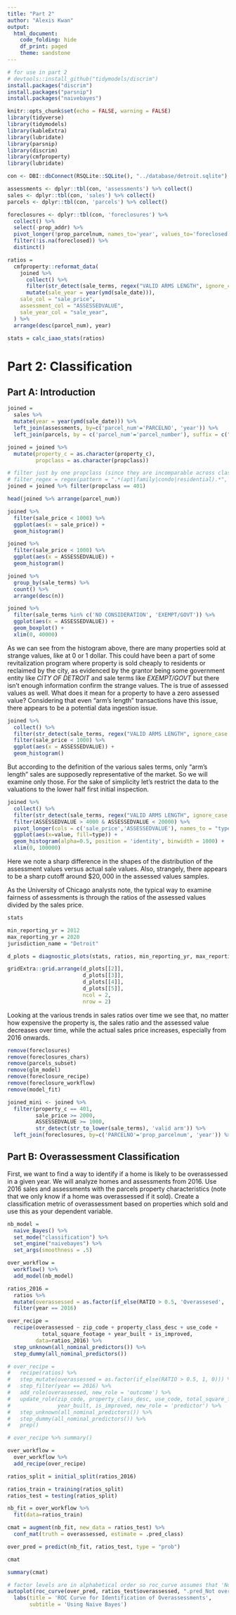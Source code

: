 ```yaml
---
title: "Part 2"
author: "Alexis Kwan"
output: 
  html_document:
    code_folding: hide
    df_print: paged
    theme: sandstone
---
```


```r
# for use in part 2
# devtools::install_github("tidymodels/discrim")
install.packages("discrim")
install.packages("parsnip")
install.packages("naivebayes")
```

```r
knitr::opts_chunk$set(echo = FALSE, warning = FALSE)
library(tidyverse)
library(tidymodels)
library(kableExtra)
library(lubridate)
library(parsnip)
library(discrim)
library(cmfproperty)
library(lubridate)

con <- DBI::dbConnect(RSQLite::SQLite(), "../database/detroit.sqlite")
```

```r
assessments <- dplyr::tbl(con, 'assessments') %>% collect()
sales <- dplyr::tbl(con, 'sales') %>% collect()
parcels <- dplyr::tbl(con, 'parcels') %>% collect()

foreclosures <- dplyr::tbl(con, 'foreclosures') %>%
  collect() %>%
  select(-prop_addr) %>%
  pivot_longer(!prop_parcelnum, names_to='year', values_to='foreclosed') %>%
  filter(!is.na(foreclosed)) %>%
  distinct()

ratios =
  cmfproperty::reformat_data(
    joined %>%
      collect() %>%
      filter(str_detect(sale_terms, regex("VALID ARMS LENGTH", ignore_case = TRUE))) %>%
      mutate(sale_year = year(ymd(sale_date))),
    sale_col = "sale_price",
    assessment_col = "ASSESSEDVALUE",
    sale_year_col = "sale_year",
  ) %>%
  arrange(desc(parcel_num), year)

stats = calc_iaao_stats(ratios)
```

# Part 2: Classification

## Part A: Introduction

```r
joined = 
  sales %>%
  mutate(year = year(ymd(sale_date))) %>%
  left_join(assessments, by=c('parcel_num'='PARCELNO', 'year')) %>%
  left_join(parcels, by = c('parcel_num'='parcel_number'), suffix = c("", "_parcel"))

joined = joined %>%
  mutate(property_c = as.character(property_c),
         propclass = as.character(propclass))

# filter just by one propclass (since they are incomparable across classes)
# filter_regex = regex(pattern = ".*(apt|family|condo|residential).*", ignore_case = T)
joined = joined %>% filter(propclass == 401)

head(joined %>% arrange(parcel_num))
```

```r
joined %>%
  filter(sale_price < 1000) %>%
  ggplot(aes(x = sale_price)) +
  geom_histogram()
```

```r
joined %>%
  filter(sale_price < 1000) %>%
  ggplot(aes(x = ASSESSEDVALUE)) +
  geom_histogram()
```

```r
joined %>%
  group_by(sale_terms) %>%
  count() %>% 
  arrange(desc(n))
```

```r
joined %>%
  filter(sale_terms %in% c('NO CONSIDERATION', 'EXEMPT/GOVT')) %>%
  ggplot(aes(x = ASSESSEDVALUE)) +
  geom_boxplot() + 
  xlim(0, 40000) 
```

As we can see from the histogram above, there are many properties sold at strange values, like at 0 or 1 dollar. This could have been a part of some revitalization program where property is sold cheaply to residents or reclaimed by the city, as evidenced by the grantor being some government entity like *CITY OF DETROIT* and sale terms like *EXEMPT/GOVT* but there isn't enough information confirm the strange values. The is true of assessed values as well. What does it mean for a property to have a zero assessed value? Considering that even "arm's length" transactions have this issue, there appears to be a potential data ingestion issue.

```r
joined %>%  
  collect() %>%
  filter(str_detect(sale_terms, regex("VALID ARMS LENGTH", ignore_case = TRUE))) %>%
  filter(sale_price < 1000) %>%
  ggplot(aes(x = ASSESSEDVALUE)) +
  geom_histogram()
```

But according to the definition of the various sales terms, only "arm's length" sales are supposedly representative of the market. So we will examine only those. For the sake of simplicity let's restrict the data to the valuations to the lower half first initial inspection.

```r
joined %>%
  collect() %>%
  filter(str_detect(sale_terms, regex("VALID ARMS LENGTH", ignore_case = TRUE))) %>%
  filter(ASSESSEDVALUE > 4000 & ASSESSEDVALUE < 20000) %>%
  pivot_longer(cols = c('sale_price','ASSESSEDVALUE'), names_to = "type", values_to = "value") %>%
  ggplot(aes(x=value, fill=type)) +
  geom_histogram(alpha=0.5, position = 'identity', binwidth = 1000) +
  xlim(0, 100000)
```

Here we note a sharp difference in the shapes of the distribution of the assessment values versus actual sale values. Also, strangely, there appears to be a sharp cutoff around $\$20,000$ in the assessed values samples.

As the University of Chicago analysts note, the typical way to examine fairness of assessments is through the ratios of the assessed values divided by the sales price.

```r
stats
```


```r
min_reporting_yr = 2012
max_reporting_yr = 2020
jurisdiction_name = "Detroit"
```

```r
d_plots = diagnostic_plots(stats, ratios, min_reporting_yr, max_reporting_yr)
```

```r
gridExtra::grid.arrange(d_plots[[2]],
                        d_plots[[3]],
                        d_plots[[4]],
                        d_plots[[5]],
                        ncol = 2,
                        nrow = 2)
```

Looking at the various trends in sales ratios over time we see that, no matter how expensive the property is, the sales ratio and the assessed value decreases over time, while the actual sales price increases, especially from 2016 onwards.

```r
remove(foreclosures)
remove(foreclosures_chars)
remove(parcels_subset)
remove(glm_model)
remove(foreclosure_recipe)
remove(foreclosure_workflow)
remove(model_fit)
```

```r
joined_mini <- joined %>%
  filter(property_c == 401,
         sale_price >= 2000,
         ASSESSEDVALUE >= 1000,
         str_detect(str_to_lower(sale_terms), 'valid arm')) %>%
  left_join(foreclosures, by=c('PARCELNO'='prop_parcelnum', 'year')) %>%
```

## Part B: Overassessment Classification

First, we want to find a way to identify if a home is likely to be overassessed in a given year. We will analyze homes and assessments from 2016. Use 2016 sales and assessments with the parcels property characteristics (note that we only know if a home was overassessed if it sold). Create a classification metric of overassessment based on properties which sold and use this as your dependent variable.

```r
nb_model = 
  naive_Bayes() %>%
  set_mode("classification") %>%
  set_engine("naivebayes") %>%
  set_args(smoothness = .5)

over_workflow = 
  workflow() %>%
  add_model(nb_model)

ratios_2016 =
  ratios %>%
  mutate(overassessed = as.factor(if_else(RATIO > 0.5, 'Overassesed', 'Not overassessed'))) %>%
  filter(year == 2016)

over_recipe =
  recipe(overassessed ~ zip_code + property_class_desc + use_code + 
           total_square_footage + year_built + is_improved, 
         data=ratios_2016) %>%
  step_unknown(all_nominal_predictors()) %>%
  step_dummy(all_nominal_predictors())

# over_recipe =
#   recipe(ratios) %>%
#   step_mutate(overassessed = as.factor(if_else(RATIO > 0.5, 1, 0))) %>%
#   step_filter(year == 2016) %>%
#   add_role(overassessed, new_role = 'outcome') %>%
#   update_role(zip_code, property_class_desc, use_code, total_square_footage, 
#               year_built, is_improved, new_role = 'predictor') %>%
#   step_unknown(all_nominal_predictors()) %>%
#   step_dummy(all_nominal_predictors()) %>%
#   prep()

# over_recipe %>% summary()

over_workflow =
  over_workflow %>%
  add_recipe(over_recipe)

ratios_split = initial_split(ratios_2016)

ratios_train = training(ratios_split)
ratios_test = testing(ratios_split)

nb_fit = over_workflow %>%
  fit(data=ratios_train)

cmat = augment(nb_fit, new_data = ratios_test) %>% 
  conf_mat(truth = overassessed, estimate = .pred_class)

over_pred = predict(nb_fit, ratios_test, type = "prob")

cmat
```

```r
summary(cmat)
```

```r
# factor levels are in alphabetical order so roc_curve assumes that 'Not overassessed' is the positive case
autoplot(roc_curve(over_pred, ratios_test$overassessed, ".pred_Not overassessed", na_rm = T)) +
  labs(title = 'ROC Curve for Identification of Overassessments',
       subtitle = 'Using Naive Bayes')
```

